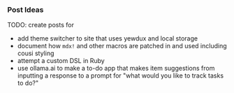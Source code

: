 ### Post Ideas

TODO: create posts for

- add theme switcher to site that uses yewdux and local storage
- document how `mdx!` and other macros are patched in and used including cousi styling
- attempt a custom DSL in Ruby
- use ollama.ai to make a to-do app that makes item suggestions from inputting a response to a prompt for "what would you like to track tasks to do?"

